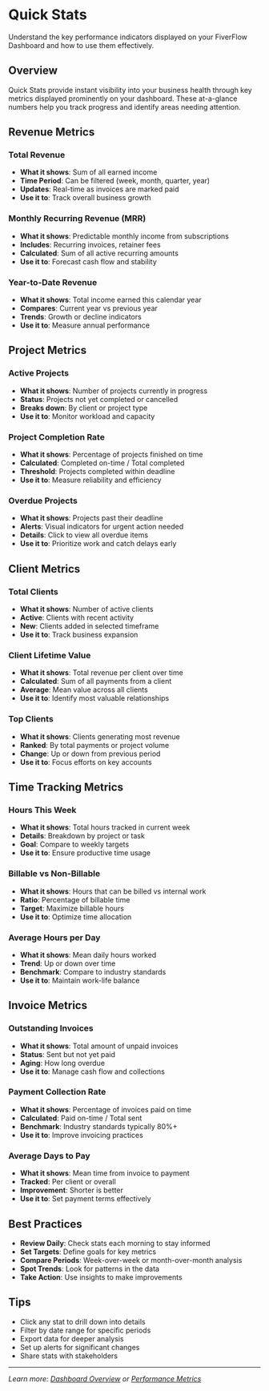 # Quick Stats

Understand the key performance indicators displayed on your FiverFlow Dashboard and how to use them effectively.

## Overview

Quick Stats provide instant visibility into your business health through key metrics displayed prominently on your dashboard. These at-a-glance numbers help you track progress and identify areas needing attention.

## Revenue Metrics

### Total Revenue
- **What it shows**: Sum of all earned income
- **Time Period**: Can be filtered (week, month, quarter, year)
- **Updates**: Real-time as invoices are marked paid
- **Use it to**: Track overall business growth

### Monthly Recurring Revenue (MRR)
- **What it shows**: Predictable monthly income from subscriptions
- **Includes**: Recurring invoices, retainer fees
- **Calculated**: Sum of all active recurring amounts
- **Use it to**: Forecast cash flow and stability

### Year-to-Date Revenue
- **What it shows**: Total income earned this calendar year
- **Compares**: Current year vs previous year
- **Trends**: Growth or decline indicators
- **Use it to**: Measure annual performance

## Project Metrics

### Active Projects
- **What it shows**: Number of projects currently in progress
- **Status**: Projects not yet completed or cancelled
- **Breaks down**: By client or project type
- **Use it to**: Monitor workload and capacity

### Project Completion Rate
- **What it shows**: Percentage of projects finished on time
- **Calculated**: Completed on-time / Total completed
- **Threshold**: Projects completed within deadline
- **Use it to**: Measure reliability and efficiency

### Overdue Projects
- **What it shows**: Projects past their deadline
- **Alerts**: Visual indicators for urgent action needed
- **Details**: Click to view all overdue items
- **Use it to**: Prioritize work and catch delays early

## Client Metrics

### Total Clients
- **What it shows**: Number of active clients
- **Active**: Clients with recent activity
- **New**: Clients added in selected timeframe
- **Use it to**: Track business expansion

### Client Lifetime Value
- **What it shows**: Total revenue per client over time
- **Calculated**: Sum of all payments from a client
- **Average**: Mean value across all clients
- **Use it to**: Identify most valuable relationships

### Top Clients
- **What it shows**: Clients generating most revenue
- **Ranked**: By total payments or project volume
- **Change**: Up or down from previous period
- **Use it to**: Focus efforts on key accounts

## Time Tracking Metrics

### Hours This Week
- **What it shows**: Total hours tracked in current week
- **Details**: Breakdown by project or task
- **Goal**: Compare to weekly targets
- **Use it to**: Ensure productive time usage

### Billable vs Non-Billable
- **What it shows**: Hours that can be billed vs internal work
- **Ratio**: Percentage of billable time
- **Target**: Maximize billable hours
- **Use it to**: Optimize time allocation

### Average Hours per Day
- **What it shows**: Mean daily hours worked
- **Trend**: Up or down over time
- **Benchmark**: Compare to industry standards
- **Use it to**: Maintain work-life balance

## Invoice Metrics

### Outstanding Invoices
- **What it shows**: Total amount of unpaid invoices
- **Status**: Sent but not yet paid
- **Aging**: How long overdue
- **Use it to**: Manage cash flow and collections

### Payment Collection Rate
- **What it shows**: Percentage of invoices paid on time
- **Calculated**: Paid on-time / Total sent
- **Benchmark**: Industry standards typically 80%+
- **Use it to**: Improve invoicing practices

### Average Days to Pay
- **What it shows**: Mean time from invoice to payment
- **Tracked**: Per client or overall
- **Improvement**: Shorter is better
- **Use it to**: Set payment terms effectively

## Best Practices

- **Review Daily**: Check stats each morning to stay informed
- **Set Targets**: Define goals for key metrics
- **Compare Periods**: Week-over-week or month-over-month analysis
- **Spot Trends**: Look for patterns in the data
- **Take Action**: Use insights to make improvements

## Tips

- Click any stat to drill down into details
- Filter by date range for specific periods
- Export data for deeper analysis
- Set up alerts for significant changes
- Share stats with stakeholders

---

*Learn more: [Dashboard Overview](/docs/dashboard/overview) or [Performance Metrics](/docs/dashboard/performance-metrics)*
